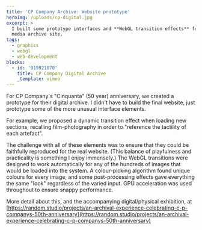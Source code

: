 ```yaml
---
title: 'CP Company Archive: Website prototype'
heroImg: /uploads/cp-digital.jpg
excerpt: >
  I built some prototype interfaces and **WebGL transition effects** for this
  media archive site.
tags:
  - graphics
  - webgl
  - web-development
blocks:
  - id: '919921070'
    title: CP Company Digital Archive
    _template: vimeo
---
```


For CP Company's "Cinquanta" (50 year) anniversary, we created a prototype for their digital archive. I didn't have to build the final website, just prototype some of the more unusual interface elements.

For example, we proposed a dynamic transition effect when loading new sections, recalling film-photography in order to "reference the tactility of each artefact".

The challenge with all of these elements was to ensure that they could be faithfully reproduced for the real website. (This balance of playfulness and practicality is something I enjoy immensely.) The WebGL transitions were designed to work automatically for any of the hundreds of images that would be loaded into the system. A colour-picking algorithm found unique colours for every image, and some post-processing effects gave everything the same "look" regardless of the varied input. GPU acceleration was used throughout to ensure snappy performance.

More detail about this, and the accompanying digital/physical exhibition, at [https://random.studio/projects/an-archival-experience-celebrating-c-p-companys-50th-anniversary](https://random.studio/projects/an-archival-experience-celebrating-c-p-companys-50th-anniversary)

